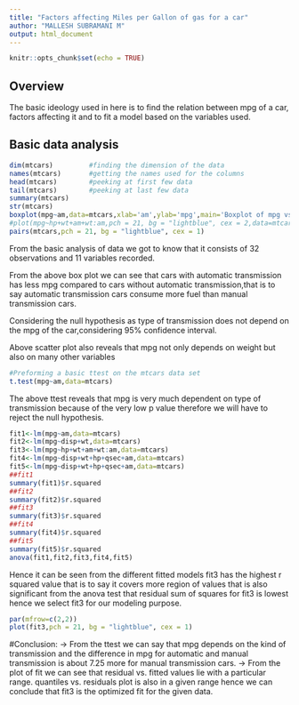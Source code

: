 ---
title: "Factors affecting Miles per Gallon of gas for a car"
author: "MALLESH SUBRAMANI M"
output: html_document
---

```{r setup, include=FALSE}
knitr::opts_chunk$set(echo = TRUE)
```

## Overview
The basic ideology used in here is to find the relation between mpg of a car, factors affecting it and to fit a model based on the variables used.



## Basic data analysis

```{r cars, echo=TRUE}
dim(mtcars)         #finding the dimension of the data 
names(mtcars)       #getting the names used for the columns
head(mtcars)        #peeking at first few data
tail(mtcars)        #peeking at last few data 
summary(mtcars)     
str(mtcars)
boxplot(mpg~am,data=mtcars,xlab='am',ylab='mpg',main='Boxplot of mpg vs am')
#plot(mpg~hp+wt+am+wt:am,pch = 21, bg = "lightblue", cex = 2,data=mtcars)
pairs(mtcars,pch = 21, bg = "lightblue", cex = 1)

```

From the basic analysis of data we got to know that it consists of 32 observations and 11 variables recorded.

From the above box plot we can see that cars with automatic transmission has less mpg compared to cars without automatic transmission,that is to say automatic transmission cars consume more fuel than manual transmission cars.

Considering the null hypothesis as type of transmission does not depend on the mpg of the car,considering 95% confidence interval.

Above scatter plot also reveals that mpg not only depends on weight but also on many other variables
```{r cars1,echo=TRUE}
#Preforming a basic ttest on the mtcars data set
t.test(mpg~am,data=mtcars)

```
The above ttest reveals that mpg is very much dependent on type of transmission because of the very low p value therefore we will have to reject the null hypothesis.

```{r cars2,echo=TRUE}
fit1<-lm(mpg~am,data=mtcars)
fit2<-lm(mpg~disp+wt,data=mtcars)
fit3<-lm(mpg~hp+wt+am+wt:am,data=mtcars)
fit4<-lm(mpg~disp+wt+hp+qsec+am,data=mtcars)
fit5<-lm(mpg~disp+wt+hp+qsec+am,data=mtcars)
##fit1
summary(fit1)$r.squared
##fit2
summary(fit2)$r.squared
##fit3
summary(fit3)$r.squared
##fit4
summary(fit4)$r.squared
##fit5
summary(fit5)$r.squared
anova(fit1,fit2,fit3,fit4,fit5)
```
Hence it can be seen from the different fitted models fit3 has the highest r squared value that is to say it covers more region of values that is also significant from the anova test that residual sum of squares for fit3 is lowest hence we select fit3 for our modeling purpose.

```{r cars3,echo=FALSE}
par(mfrow=c(2,2))
plot(fit3,pch = 21, bg = "lightblue", cex = 1)

```

#Conclusion:
-> From the ttest we can say that mpg depends on the kind of transmission and the difference in mpg for automatic and manual transmission is about 7.25 more for manual transmission cars.
-> From the plot of fit we can see that residual vs. fitted values lie with a particular range.
   quantiles vs. residuals plot is also in a given range hence we can conclude that fit3 is the optimized fit for the given      data.